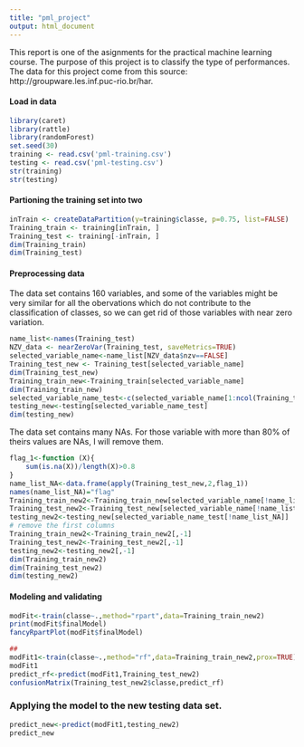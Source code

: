 ```yaml
---
title: "pml_project"
output: html_document
---
```

This report is one of the asignments for the practical machine learning course. The purpose of this project is to classify the type of performances. The data for this project come from this source: http://groupware.les.inf.puc-rio.br/har.

#### Load in data 
```r
library(caret)
library(rattle)
library(randomForest)
set.seed(30)
training <- read.csv('pml-training.csv')
testing <- read.csv('pml-testing.csv')
str(training)
str(testing)
```
#### Partioning the training set into two
```r
inTrain <- createDataPartition(y=training$classe, p=0.75, list=FALSE)
Training_train <- training[inTrain, ]
Training_test <- training[-inTrain, ]
dim(Training_train)
dim(Training_test)
```
#### Preprocessing data
The data set contains 160 variables, and some of the variables might be very similar for all the obervations which do not contribute to the classification of classes, so we can get rid of those variables with near zero variation. 

```r
name_list<-names(Training_test)
NZV_data <- nearZeroVar(Training_test, saveMetrics=TRUE)
selected_variable_name<-name_list[NZV_data$nzv==FALSE]
Training_test_new <- Training_test[selected_variable_name]
dim(Training_test_new)
Training_train_new<-Training_train[selected_variable_name]
dim(Training_train_new)
selected_variable_name_test<-c(selected_variable_name[1:ncol(Training_train_new)-1],"problem_id")
testing_new<-testing[selected_variable_name_test]
dim(testing_new)
```

The data set contains many NAs. For those variable with more than 80% of theirs values are NAs, I will remove them. 
```r
flag_1<-function (X){
    sum(is.na(X))/length(X)>0.8   
}
name_list_NA<-data.frame(apply(Training_test_new,2,flag_1))
names(name_list_NA)="flag"
Training_train_new2<-Training_train_new[selected_variable_name[!name_list_NA]]
Training_test_new2<-Training_test_new[selected_variable_name[!name_list_NA]]
testing_new2<-testing_new[selected_variable_name_test[!name_list_NA]]
# remove the first columns
Training_train_new2<-Training_train_new2[,-1]
Training_test_new2<-Training_test_new2[,-1]
testing_new2<-testing_new2[,-1]
dim(Training_train_new2)
dim(Training_test_new2)
dim(testing_new2)
```
#### Modeling and validating
```r
modFit<-train(classe~.,method="rpart",data=Training_train_new2)
print(modFit$finalModel)
fancyRpartPlot(modFit$finalModel)

##
modFit1<-train(classe~.,method="rf",data=Training_train_new2,prox=TRUE)
modFit1
predict_rf<-predict(modFit1,Training_test_new2)
confusionMatrix(Training_test_new2$classe,predict_rf)
```

### Applying the model to the new testing data set.
```r
predict_new<-predict(modFit1,testing_new2)
predict_new
```







